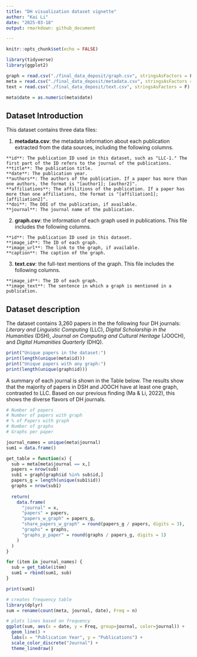 ```yaml
---
title: "DH visualization dataset vignette"
author: "Kai Li"
date: "2025-03-18"
output: rmarkdown: github_document

---
```


```r
knitr::opts_chunk$set(echo = FALSE)

library(tidyverse)
library(ggplot2)

graph = read.csv("./final_data_deposit/graph.csv", stringsAsFactors = F)
meta = read.csv("./final_data_deposit/metadata.csv", stringsAsFactors = F)
text = read.csv("./final_data_deposit/text.csv", stringsAsFactors = F)

meta$date = as.numeric(meta$date)

```

## Dataset Introduction

This dataset contains three data files:

1.  **metadata.csv**: the metadata information about each publication extracted from the data sources, including the following columns.

```         
**id**: The publication ID used in this dataset, such as "LLC-1." The first part of the ID refers to the journal of the publications. 
**title**: The publication title.
**date**: The publication year.
**authors**: The authors of the publication. If a paper has more than one authors, the format is "[author1]; [author2]".
**affiliations**: The affilitions of the publication. If a paper has more than one affiliations, the format is "[affiliation1]; [affiliation2]".
**doi**: The DOI of the publication, if available.
**journal**: The journal name of the publication.
```

2.  **graph.csv**: the information of each graph used in publications. This file includes the following columns.

```         
**id**: The publication ID used in this dataset.
**image_id**: The ID of each graph. 
**image_url**: The link to the graph, if available.
**caption**: The caption of the graph.
```

3.  **text.csv**: the full-text mentions of the graph. This file includes the following columns.

```         
**image_id**: The ID of each graph. 
**image_text**: The sentence in which a graph is mentioned in a publication.
```

## Dataset description

The dataset contains 3,260 papers in the the following four DH journals: *Literary and Linguistic Computing* (LLC), *Digital Scholarship in the Humanities* (DSH), *Journal on Computing and Cultural Heritage* (JOOCH), and *Digital Humanities Quarterly* (DHQ).

``` r
print("Unique papers in the dataset:")
print(length(unique(meta$id)))
print("Unique papers with any graph:")
print(length(unique(graph$id)))
```
A summary of each journal is shown in the Table below. The results show that the majority of papers in DSH and JOOCH have at least one graph, contrasted to LLC. Based on our previous finding (Ma & Li, 2022), this shows the diverse flavors of DH journals. 

```r
# Number of papers
# Number of papers with graph
# % of Papers with graph
# Number of graphs
# Graphs per paper

journal_names = unique(meta$journal)
sum1 = data.frame()

get_table = function(x) {
  sub = meta[meta$journal == x,]
  papers = nrow(sub)
  sub1 = graph[graph$id %in% sub$id,]
  papers_g = length(unique(sub1$id))
  graphs = nrow(sub1)
  
  return(
    data.frame(
      "journal" = x,
      "papers" = papers,
      "papers_w_graph" = papers_g,
      "share_papers_w_graph" = round(papers_g / papers, digits = 3),
      "graphs" = graphs,
      "graphs_p_paper" = round(graphs / papers_g, digits = 1)
    )
  )
}

for (item in journal_names) {
  sub = get_table(item)
  sum1 = rbind(sum1, sub)
}

print(sum1)


```

``` r
# creates frequency table
library(dplyr)
sum = rename(count(meta, journal, date), Freq = n)

# plots lines based on frequency
ggplot(sum, aes(x = date, y = Freq, group=journal, color=journal)) + 
  geom_line() +
  labs(x = "Publication Year", y = "Publications") +
  scale_color_discrete("Journal") +
  theme_linedraw()
```
